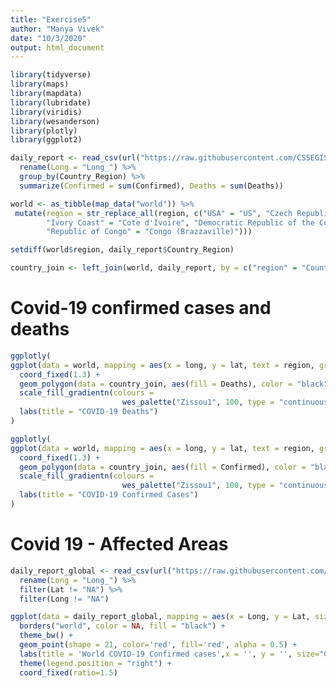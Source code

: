 ```yaml
---
title: "Exercise5"
author: "Manya Vivek"
date: "10/3/2020"
output: html_document
---
```

```r
library(tidyverse)
library(maps)
library(mapdata)
library(lubridate)
library(viridis)
library(wesanderson)
library(plotly)
library(ggplot2)
```

```r
daily_report <- read_csv(url("https://raw.githubusercontent.com/CSSEGISandData/COVID-19/master/csse_covid_19_data/csse_covid_19_daily_reports/09-26-2020.csv")) %>% 
  rename(Long = "Long_") %>% 
  group_by(Country_Region) %>% 
  summarize(Confirmed = sum(Confirmed), Deaths = sum(Deaths))
```

```r
world <- as_tibble(map_data("world")) %>% 
 mutate(region = str_replace_all(region, c("USA" = "US", "Czech Republic" = "Czechia",  
        "Ivory Coast" = "Cote d'Ivoire", "Democratic Republic of the Congo" = "Congo (Kinshasa)", 
        "Republic of Congo" = "Congo (Brazzaville)")))
```

```r
setdiff(world$region, daily_report$Country_Region) 
```

```r
country_join <- left_join(world, daily_report, by = c("region" = "Country_Region"))
```

# Covid-19 confirmed cases and deaths
```r
ggplotly(
ggplot(data = world, mapping = aes(x = long, y = lat, text = region, group = group)) + 
  coord_fixed(1.3) + 
  geom_polygon(data = country_join, aes(fill = Deaths), color = "black") +
  scale_fill_gradientn(colours = 
                         wes_palette("Zissou1", 100, type = "continuous")) +
  labs(title = "COVID-19 Deaths")
)
```

```r
ggplotly(
ggplot(data = world, mapping = aes(x = long, y = lat, text = region, group = group)) + 
  coord_fixed(1.3) + 
  geom_polygon(data = country_join, aes(fill = Confirmed), color = "black") +
  scale_fill_gradientn(colours = 
                         wes_palette("Zissou1", 100, type = "continuous")) +
  labs(title = "COVID-19 Confirmed Cases")
)
```

# Covid 19 - Affected Areas 

```r
daily_report_global <- read_csv(url("https://raw.githubusercontent.com/CSSEGISandData/COVID-19/master/csse_covid_19_data/csse_covid_19_daily_reports/09-26-2020.csv")) %>% 
  rename(Long = "Long_") %>% 
  filter(Lat != "NA") %>% 
  filter(Long != "NA")
```

```r
ggplot(data = daily_report_global, mapping = aes(x = Long, y = Lat, size = Confirmed)) +
  borders("world", color = NA, fill = "black") +
  theme_bw() +
  geom_point(shape = 21, color='red', fill='red', alpha = 0.5) +
  labs(title = 'World COVID-19 Confirmed cases',x = '', y = '', size="Cases (x1000))") +
  theme(legend.position = "right") +
  coord_fixed(ratio=1.5)
```



